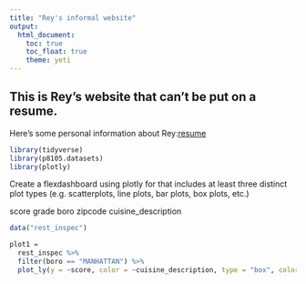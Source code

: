 ```yaml
---
title: "Rey's informal website"
output: 
  html_document:
    toc: true
    toc_float: true
    theme: yeti
---
```


## This is Rey's website that can't be put on a resume.

Here's some personal information about Rey:[resume](resume.html)


```r
library(tidyverse)
library(p8105.datasets)
library(plotly)
```

Create a flexdashboard using plotly for that includes at least three distinct plot types (e.g. scatterplots, line plots, bar plots, box plots, etc.)

score grade boro zipcode cuisine_description


```r
data("rest_inspec")

plot1 = 
  rest_inspec %>% 
  filter(boro == "MANHATTAN") %>%
  plot_ly(y = ~score, color = ~cuisine_description, type = "box", colors = "viridis")
  
```

